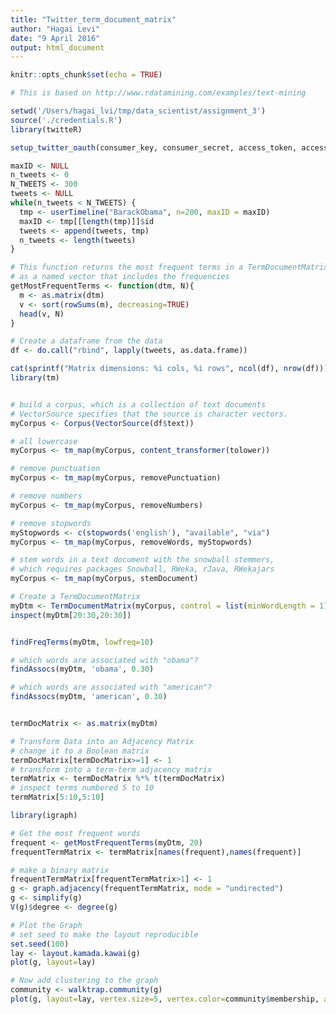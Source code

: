 ```yaml
---
title: "Twitter_term_document_matrix"
author: "Hagai Levi"
date: "9 April 2016"
output: html_document
---
```


```r
knitr::opts_chunk$set(echo = TRUE)
```

```r
# This is based on http://www.rdatamining.com/examples/text-mining

setwd('/Users/hagai_lvi/tmp/data_scientist/assignment_3')
source('./credentials.R')
library(twitteR)

setup_twitter_oauth(consumer_key, consumer_secret, access_token, access_token_secret)

maxID <- NULL
n_tweets <- 0
N_TWEETS <- 300
tweets <- NULL
while(n_tweets < N_TWEETS) {
  tmp <- userTimeline("BarackObama", n=200, maxID = maxID)
  maxID <- tmp[[length(tmp)]]$id  
  tweets <- append(tweets, tmp)
  n_tweets <- length(tweets)
}

# This function returns the most frequent terms in a TermDocumentMatrix
# as a named vector that includes the frequencies
getMostFrequentTerms <- function(dtm, N){
  m <- as.matrix(dtm)
  v <- sort(rowSums(m), decreasing=TRUE)
  head(v, N)
}

# Create a dataframe from the data
df <- do.call("rbind", lapply(tweets, as.data.frame))

cat(sprintf("Matrix dimensions: %i cols, %i rows", ncol(df), nrow(df)))
library(tm)


# build a corpus, which is a collection of text documents
# VectorSource specifies that the source is character vectors.
myCorpus <- Corpus(VectorSource(df$text))

# all lowercase
myCorpus <- tm_map(myCorpus, content_transformer(tolower))

# remove punctuation
myCorpus <- tm_map(myCorpus, removePunctuation)

# remove numbers
myCorpus <- tm_map(myCorpus, removeNumbers)

# remove stopwords
myStopwords <- c(stopwords('english'), "available", "via")
myCorpus <- tm_map(myCorpus, removeWords, myStopwords)

# stem words in a text document with the snowball stemmers,
# which requires packages Snowball, RWeka, rJava, RWekajars
myCorpus <- tm_map(myCorpus, stemDocument)

# Create a TermDocumentMatrix
myDtm <- TermDocumentMatrix(myCorpus, control = list(minWordLength = 1))
inspect(myDtm[20:30,20:30])


findFreqTerms(myDtm, lowfreq=10)

# which words are associated with "obama"?
findAssocs(myDtm, 'obama', 0.30)

# which words are associated with "american"?
findAssocs(myDtm, 'american', 0.30)


termDocMatrix <- as.matrix(myDtm)

# Transform Data into an Adjacency Matrix
# change it to a Boolean matrix
termDocMatrix[termDocMatrix>=1] <- 1
# transform into a term-term adjacency matrix
termMatrix <- termDocMatrix %*% t(termDocMatrix)
# inspect terms numbered 5 to 10
termMatrix[5:10,5:10]

library(igraph)

# Get the most frequent words
frequent <- getMostFrequentTerms(myDtm, 20)
frequentTermMatrix <- termMatrix[names(frequent),names(frequent)]

# make a binary matrix
frequentTermMatrix[frequentTermMatrix>1] <- 1
g <- graph.adjacency(frequentTermMatrix, mode = "undirected")
g <- simplify(g)
V(g)$degree <- degree(g)

# Plot the Graph
# set seed to make the layout reproducible
set.seed(100)
lay <- layout.kamada.kawai(g)
plot(g, layout=lay)

# Now add clustering to the graph
community <- walktrap.community(g)
plot(g, layout=lay, vertex.size=5, vertex.color=community$membership, asp=FALSE)

```